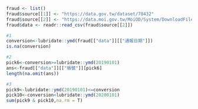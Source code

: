 ```{r}
fraud <- list()
fraud$source[[1]] <- "https://data.gov.tw/dataset/78432"
fraud$source[[2]] <- "https://data.moi.gov.tw/MoiOD/System/DownloadFile.aspx?DATA=7F6BE616-8CE6-449E-8620-5F627C22AA0D"
fraud$data <- readr::read_csv(fraud$source[[2]])
```
```{r}
#1
conversion<-lubridate::ymd(fraud[["data"]][["通報日期"]])
is.na(conversion)
```
```{r}
#2
pick6<-conversion>=lubridate::ymd(20190101)
ans<-fraud[["data"]][["帳號"]][pick6]
length(na.omit(ans))
```

```{r}
#3
pick9<-lubridate::ymd(20190101)<=conversion
pick10<-conversion<lubridate::ymd(20200101)
sum(pick9 & pick10,na.rm = T)
```

